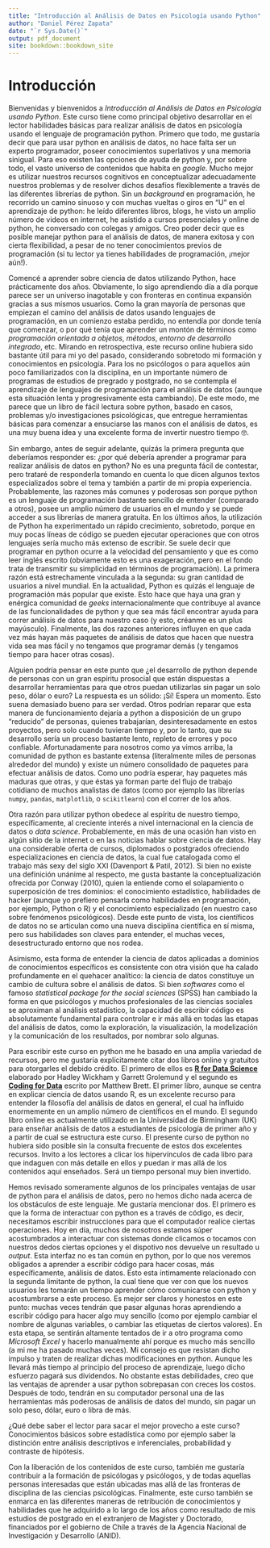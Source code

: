 ```yaml
---
title: "Introducción al Análisis de Datos en Psicología usando Python"
author: "Daniel Pérez Zapata"
date: "`r Sys.Date()`"
output: pdf_document
site: bookdown::bookdown_site
---
```


# Introducción {-}

Bienvenidas y bienvenidos a *Introducción al Análisis de Datos en Psicología usando Python*. Este curso tiene como principal objetivo desarrollar en el lector habilidades básicas para realizar análisis de datos en psicología usando el lenguaje de programación python. Primero que todo, me gustaría decir que para usar python en análisis de datos, no hace falta ser un experto programador, poseer conocimientos superlativos y una memoria sinigual. Para eso existen las opciones de ayuda de python y, por sobre todo, el vasto universo de contenidos que habita en *google*. Mucho mejor es utilizar nuestros recursos cognitivos en conceptualizar adecuadamente nuestros problemas y de resolver dichos desafíos flexiblemente a través de las diferentes librerías de python. Sin un *background* en programación, he recorrido un camino sinuoso y con muchas vueltas o giros en "U" en el aprendizaje de python: he leído diferentes libros, blogs, he visto un amplio número de videos en internet, he asistido a cursos presenciales y online de python, he conversado con colegas y amigos. Creo poder decir que es posible manejar python para el análisis de datos, de manera exitosa y con cierta flexibilidad, a pesar de no tener conocimientos previos de programación (si tu lector ya tienes habilidades de programación, ¡mejor aún!).


Comencé a aprender sobre ciencia de datos utilizando Python, hace prácticamente dos años. Obviamente, lo sigo aprendiendo día a día porque parece ser un universo inagotable y con fronteras en continua expansión gracias a sus mismos usuarios. Como la gran mayoría de personas que empiezan el camino del análisis de datos usando lenguajes de programación, en un comienzo estaba perdido, no entendía por donde tenía que comenzar, o por qué tenía que aprender un montón de términos como *programación orientada a objetos*, *métodos*, *entorno de desarrollo integrado*, etc. Mirando en retrospectiva, este recurso online hubiera sido bastante útil para mi yo del pasado, considerando sobretodo mi formación y conocimientos en psicología. Para los no psicólogos o para aquellos aún poco familiarizados con la disciplina, en un importante número de programas de estudios de pregrado y postgrado, no se contempla el aprendizaje de lenguajes de programación para el análisis de datos (aunque esta situación lenta y progresivamente esta cambiando). De este modo, me parece que un libro de fácil lectura sobre python, basado en casos, problemas y/o investigaciones psicológicas, que entregue herramientas básicas para comenzar a ensuciarse las manos con el análisis de datos, es una muy buena idea y una excelente forma de invertir nuestro tiempo 🤓. 


Sin embargo, antes de seguir adelante, quizás la primera pregunta que deberíamos responder es: ¿por qué debería aprender a programar para realizar análisis de datos en python? No es una pregunta fácil de contestar, pero trataré de responderla tomando en cuenta lo que dicen algunos textos especializados sobre el tema y también a partir de mi propia experiencia. Probablemente, las razones más comunes y poderosas son porque python es un lenguaje de programación bastante sencillo de entender (comparado a otros), posee un amplio número de usuarios en el mundo y se puede acceder a sus librerías de manera gratuita. En los últimos años, la utilización de Python ha experimentado un rápido crecimiento, sobretodo, porque en muy pocas líneas de código se pueden ejecutar operaciones que con otros lenguajes sería mucho más extenso de escribir. Se suele decir que programar en python ocurre a la velocidad del pensamiento y que es como leer inglés escrito (obviamente esto es una exageración, pero en el fondo trata de transmitir su simplicidad en términos de programación). La primera razón está estrechamente vinculada a la segunda: su gran cantidad de usuarios a nivel mundial. En la actualidad, Python es quizás el lenguaje de programación más popular que existe. Esto hace que haya una gran y enérgica comunidad de *geeks* internacionalmente que contribuye al avance de las funcionalidades de python y que sea más fácil encontrar ayuda para correr análisis de datos para nuestro caso (y esto, créanme es un plus mayúsculo). Finalmente, las dos razones anteriores influyen en que cada vez más hayan más paquetes de análisis de datos que hacen que nuestra vida sea mas fácil y no tengamos que programar demás (y tengamos tiempo para hacer otras cosas).

Alguien podría pensar en este punto que ¿el desarrollo de python depende de personas con un gran espíritu prosocial que están dispuestas a desarrollar herramientas para que otros puedan utilizarlas sin pagar un solo peso, dólar o euro? La respuesta es un sólido: ¡Sí! Espera un momento. Esto suena demasiado bueno para ser verdad. Otros podrían reparar que esta manera de funcionamiento dejaría a python a disposición de un grupo “reducido” de personas, quienes trabajarían, desinteresadamente en estos proyectos, pero solo cuando tuvieran tiempo y, por lo tanto, que su desarrollo sería un proceso bastante lento, repleto de errores y poco confiable. Afortunadamente para nosotros como ya vimos arriba, la comunidad de python es bastante extensa (literalmente miles de personas alrededor del mundo) y existe un número consolidado de paquetes para efectuar análisis de datos. Como uno podría esperar, hay paquetes más maduras que otras, y que éstas ya forman parte del flujo de trabajo cotidiano de muchos analistas de datos (como por ejemplo las librerías `numpy`, `pandas`, `matplotlib`, o `scikitlearn`) con el correr de los años.


Otra razón para utilizar python obedece al espíritu de nuestro tiempo, específicamente, al creciente interés a nivel internacional en la ciencia de datos o *data science*. Probablemente, en más de una ocasión han visto en algún sitio de la internet o en las noticias hablar sobre ciencia de datos.  Hay una considerable oferta de cursos, diplomados o postgrados ofreciendo especializaciones en ciencia de datos, la cual fue catalogada como el trabajo más sexy del siglo XXI (Davenport & Patil, 2012). Si bien no existe una definición unánime al respecto, me gusta bastante la conceptualización ofrecida por Conway (2010), quien la entiende como el solapamiento o superposición de tres dominios: el conocimiento estadístico, habilidades de hacker (aunque yo prefiero pensarla como habilidades en programación, por ejemplo, Python o R) y el conocimiento especializado (en nuestro caso sobre fenómenos psicológicos). Desde este punto de vista, los científicos de datos no se articulan como una nueva disciplina científica en sí misma, pero sus habilidades son claves para entender, el muchas veces, desestructurado entorno que nos rodea. 

Asimismo, esta forma de entender la ciencia de datos aplicadas a dominios de conocimientos específicos es consistente con otra visión que ha calado profundamente en el quehacer analítico: la ciencia de datos constituye un cambio de cultura sobre el análisis de datos. Si bien *softwares* como el famoso *statistical package for the social sciences* (SPSS) han cambiado la forma en que psicólogos y muchos profesionales de las ciencias sociales se aproximan al análisis estadístico, la capacidad de escribir código es absolutamente fundamental para controlar e ir más allá en todas las etapas del análisis de datos, como la exploración, la visualización, la modelización y la comunicación de los resultados, por nombrar solo algunas. 

Para escribir este curso en python me he basado en una amplia variedad de recursos, pero me gustaría explícitamente citar dos libros online y gratuitos para otorgarles el debido crédito. El primero de ellos es [**R for Data Science**](https://r4ds.had.co.nz/){target="_blank"} elaborado por Hadley Wickham y Garrett Grolemund y el segundo es [**Coding for Data**]( https://matthew-brett.github.io/cfd2019/chapters/01/intro){target="_blank"} escrito por Matthew Brett. El primer libro, aunque se centra en explicar ciencia de datos usando R, es un excelente recurso para entender la filosofía del análisis de datos en general, el cual ha influido enormemente en un amplio número de científicos en el mundo. El segundo libro online es actualmente utilizado en la Universidad de Birmingham (UK) para enseñar análisis de datos a estudiantes de psicología de primer año y a partir de cual se estructura este curso.  El presente curso de python no hubiera sido posible sin la consulta frecuente de estos dos excelentes recursos. Invito a los lectores a clicar los hipervínculos de cada libro para que indaguen con más detalle en ellos y puedan ir mas allá de los contenidos aquí enseñados. Será un tiempo personal muy bien invertido. 

Hemos revisado someramente algunos de los principales ventajas de usar de python para el análisis de datos, pero no hemos dicho nada acerca de los obstáculos de este lenguaje. Me gustaría mencionar dos. El primero es que la forma de interactuar con python es a través de código, es decir, necesitamos escribir instrucciones para que el computador realice ciertas operaciones. Hoy en día, muchos de nosotros estamos súper acostumbrados a interactuar con sistemas donde clicamos o tocamos con nuestros dedos ciertas opciones y el dispotivo nos devuelve un resultado u *output*. Esta interfaz no es tan común en python, por lo que nos veremos obligados a aprender a escribir código para hacer cosas, más específicamente, análisis de datos. Esto esta íntimamente relacionado con la segunda limitante de python, la cual tiene que ver con que los nuevos usuarios les tomarán un tiempo aprender cómo comunicarse con python y acostumbrarse a este proceso. Es mejor ser claros y honestos en este punto: muchas veces tendrán que pasar algunas horas aprendiendo a escribir código para hacer algo muy sencillo (como por ejemplo cambiar el nombre de algunas variables, o cambiar las etiquetas de ciertos valores). En esta etapa, se sentirán altamente tentados de ir a otro programa como *Microsoft Excel* y hacerlo manualmente ahí porque es mucho más sencillo (a mi me ha pasado muchas veces). Mi consejo es que resistan dicho impulso y traten de realizar dichas modificaciones en python. Aunque les llevará más tiempo al principio del proceso de aprendizaje, luego dicho esfuerzo pagará sus dividendos. No obstante estas debilidades, creo que las ventajas de aprender a usar python sobrepasan con creces los costos. Después de todo, tendrán en su computador personal una de las herramientas más poderosas de análisis de datos del mundo, sin pagar un solo peso, dólar, euro o libra de más.

¿Qué debe saber el lector para sacar el mejor provecho a este curso? Conocimientos básicos sobre estadística como por ejemplo saber la distinción entre análisis descriptivos e inferenciales, probabilidad y contraste de hipótesis. 

Con la liberación de los contenidos de este curso, también me gustaría contribuir a la formación de psicólogas y psicólogos, y de todas aquellas personas interesadas que están ubicadas mas allá de las fronteras de disciplina de las ciencias psicológicas. Finalmente, este curso también se enmarca en las diferentes maneras de retribución de conocimientos y habilidades que he adquirido a lo largo de los años como resultado de mis estudios de postgrado en el extranjero de Magister y Doctorado, financiados por el gobierno de Chile a través de la Agencia Nacional de Investigación y Desarrollo (ANID).

